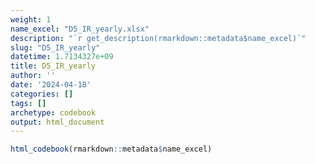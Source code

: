 ```yaml
---
weight: 1
name_excel: "D5_IR_yearly.xlsx"
description: "`r get_description(rmarkdown::metadata$name_excel)`"
slug: "D5_IR_yearly"
datetime: 1.7134327e+09
title: D5_IR_yearly
author: ''
date: '2024-04-18'
categories: []
tags: []
archetype: codebook
output: html_document
---
```


```r
html_codebook(rmarkdown::metadata$name_excel)
```

